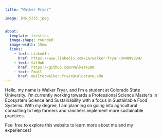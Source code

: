 ```yaml
---
title: "Walker Fryar"

image: IMG_5335.jpeg


about: 
  template: trestles
  image-shape: rounded
  image-width: 15em
  links:
    - text: LinkedIn
      href: https://www.linkedin.com/in/walker-fryar-044899324/
    - text: GitHub
      href: https://github.com/WalkerF100
    - text: Email
      href: mailto:walker.fryar@colostate.edu 
---
```



Hello, my name is Walker Fryar, and I'm a student at Colorado State University. I'm currently working towards a Professional Science Master's in Ecosystem Science and Sustainability with a focus in Sustainable Food Systems. With my degree, I am planning on going into agricultural consulting to help farmers and ranchers implement more sustainable practices.

Feel free to explore this website to learn more about me and my experiences!